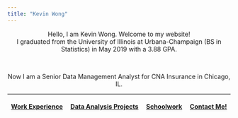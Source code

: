 ```yaml
---
title: "Kevin Wong"
---
```


<!--
HTML COMMENTS ARE WITH THE <!-- STUFF
CSS COMMENTS ARE /* */

highlight specifies the syntax highlighting style. Supported styles include default, tango, pygments, kate, monochrome, espresso, zenburn, haddock, breezedark, and textmate. Pass null to prevent syntax highlighting.

-->


<!--
try a:hover 
-->

<style>

.intro {
    text-align: right;
    /* color: #7BAFD4; */
    color: BEBEBE;
}

@media only screen and (min-width: 800px) {
    .br-mobile-break {
        display: none;
		}
}
		  
</style>

<center>Hello, I am Kevin Wong. Welcome to my website!</center>

<center>I graduated from the University of Illinois at Urbana-Champaign (BS in Statistics) in May 2019 with a 3.88 GPA.</center>

<br>

<center>Now I am a Senior Data Management Analyst for CNA Insurance in Chicago, IL.</center>

<hr />

<h4>
  <center>
    <a class="swag1">[Work Experience](work.html)</a><a class="br-mobile-break-2">&emsp;</a>
    <br class="br-mobile-break"><br class="br-mobile-break">
    <!--<a class="swag1">[Awards & Certificates](awards.html)</a><a class="br-mobile-break-2">&emsp;</a>-->
    <!--<br class="br-mobile-break"><br class="br-mobile-break"-->
    <a class="swag1">[Data Analysis Projects](data.html)</a><a class="br-mobile-break-2">&emsp;</a>
    <br class="br-mobile-break"><br class="br-mobile-break">
    <a class="swag1">[Schoolwork](schoolwork.html)</a><a class="br-mobile-break-2">&emsp;</a>
    <br class="br-mobile-break"><br class="br-mobile-break">
    <a class="swag1">[Contact Me!](contact.html)</a>
  </center>
</h4>



